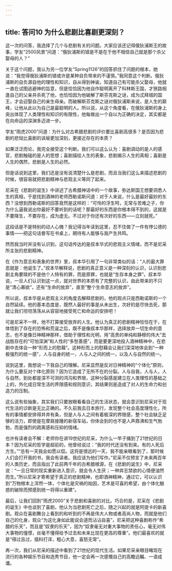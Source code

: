 ```yaml
---
---
---
```

title: 答问10 为什么悲剧比喜剧更深刻？
---




这一次的问答，我选择了几个与悲剧有关的问题。大家应该还记得俄狄浦斯王的故事，学友“2500风景”问道：“俄狄浦斯的错是不是在于他不相信自己就是那个杀父娶母的人？”

关于这个问题，我认为另一位学友“Spring1126”的回答抓住了问题的根本，她说：“我觉得俄狄浦斯的错或许是某种自负带来的不谨慎。”我同意这个判断。俄狄浦斯的自负源自他的理性和知识，自从得到神谕，知道自己有可能杀父娶母，他就一直在试图逃避神的旨意，但是恰恰因为他自作聪明离开了科林斯王国，才狭路相逢自己的父亲并杀死了他，也恰恰因为他破解了斯芬克斯之谜，成为忒拜城的国王，才会迎娶自己的亲生母亲。而破解斯芬克斯之谜对俄狄浦斯来说，是人生的巅峰，让他从此以为自己是最聪明的人。所以说，从这个角度看，在俄狄浦斯的身上突出体现了人类理性和知识的有限性，他每做出一个自以为正确的决定，其实都是在向命运的深渊多迈进一步。

学友“雨虎2000”问道：为什么对古希腊悲剧的评价要比喜剧高很多？是否因为悲剧的悲恸比喜剧的讽喻更加深刻，更接近存在的本质？

如果泛泛而论，我完全接受这个判断。我们可以这么认为：喜剧调动的是人的感官，悲剧触碰的是人的思想；喜剧描绘人生的表象，悲剧揭示人生的真相；喜剧是人生的偶然，悲剧是人生的必然。

但是话说到这里，我们还是没有说清楚什么是悲剧，而且当我们这么来描述悲剧的时候，很容易就把悲剧精神与悲观主义等同了起来。

尼采在《悲剧的诞生》中讲述了古希腊神话中的一个故事，弥达斯国王想要洞悉人生的真相，于是找到酒神的老师西勒诺斯问道：对于人来说，什么是最好最妙的东西？没想到西勒诺斯的回答竟然是这样的：“可怜的浮生呵，无常与苦难之子，你为什么逼我说出你最好不要听到的话呢？那最好的东西是你根本得不到的，这就是不要降生，不要存在，成为虚无。不过对于你还有次好的东西——立刻就死。”

这段话是不是特别的动人心魄？我记得当年读到这里，忍不住做了一件有悖公德的事情——把这句话誊写在书桌上，期待有人能够与我产生共鸣。

然而我当时并没有认识到，这句话传达的是叔本华式的悲观主义情绪，而不是尼采所主张的悲剧精神。

在《作为意志和表象的世界》里，叔本华引用了一句非常类似的话：“人的最大罪恶就是：他诞生了。”叔本华解释说，悲剧的真正意义是一种深刻的认识，认识到悲剧主角要赎的不是他个人特有的罪，而是原罪，也就是“生存本身之罪”。叔本华说，一旦人们认识到这一点，就对世界的本质有了完整的认识，由此带来的不只是“清心寡欲”，还有“生命的放弃”，直至“整个生命意志的放弃”。

所以说，叔本华是从悲观主义的角度去解释悲剧的，他的观点只是西勒诺斯的一个自然延续。他的基本态度是，既然人最好的事是从未出生，次好的是尽快去死，那就让我们坦坦荡荡从从容容地接受死亡和命运的安排吧！

可是尼采不一样，他不打算接受放弃的人生。他认为真正的悲剧精神恰恰在于，在体悟到了存在的恐怖和荒诞之后，既不是像叔本华那样，选择放弃一切生命的意志，也不是像日神精神那样，借助于理性和光明，用“高贵的单纯和静穆的伟大”去战胜存在的“可怕深渊”和人性的“多愁善感”，而是要更深地投入酒神精神中，在悲剧中去体会一种“形而上的慰藉”。这种形而上的慰藉会让我们深深地体会到“一种极强烈的统一感”，人与自身的统一，人与人之间的统一，以及人与自然的统一。

说到这里，我想说一下我自己的理解。尼采显然是反对日神精神的“个体化”原则，为什么要反对个体化原则？因为它造成了无所不在的分裂。人与自我，人与人，人与自然，到处都是深不可测的鸿沟和界限，这种分裂感是建立在人类理性的基础之上的，外化成日常生活的界限感和规则意识，其结果则是造成了对人的生命力和创造力的压制。

这么说有些抽象，其实我们只要放眼看看自己的生活状态，就会意识到尼采对于现代生活的诊断是无比正确的。不久前我去日本旅行，发现整个社会高度理性化，所有的事情都安排得井井有条，但是人与人之间有着极深的界限感，整个社会缺乏足够的活力，即使是在摩肩接踵的新宿车站，你体会到的也不是人声鼎沸和生气勃勃，而是强烈的疏离感和压抑的情绪。

也许有读者会不解：老师你在讲19世纪的尼采，为什么一竿子捅到了21世纪的日本？因为尼采的哲学是超前的，他曾经说过：“我的时代还没有到来。有的人死后方生。”“总有一天我会如愿以偿。这将是很远的一天，我不能亲眼看到了，那时候人们会打开我的书，我会有读者。我应该为他们写作。”尼采不仅预言了未来两百年的人类历史，而且指出了此前两千年的古希腊根源，在《悲剧的诞生》中，尼采说：“一旦日常的现实重新进入意识，就会令人生厌；一种弃志禁欲的心情便油然而生。”所以尼采才寄希望于真正的悲剧精神，也即酒神精神，通过它，可以认识到“万物根本上浑然一体，个体化是灾祸的始因，艺术是可喜的希望，由个体化魅惑的破除而预感到统一将得以重建”。

最后，让我们回到“雨虎2000”关于悲剧和喜剧的对比。巧合的是，尼采在《悲剧的诞生》中也谈到了喜剧，他认为当悲剧死亡之后，随之兴起的就是阿提卡的新喜剧。观众在喜剧舞台上看到的和听到的不再是伟大人物或者高尚人物，而就是他们自己的化身，观众“为这化身如此能说会道而沾沾自喜”，尼采把这种喜剧称作“希腊的乐天”，而且是“奴隶的乐天”，因为“奴隶毫无对重大事物的责任心，毫无对伟大事物的憧憬，丝毫不懂得给予过去和未来比现在更高的尊重”。他们最喜欢的就是“得过且过，插科打诨，粗心大意，喜怒无常”。

再一次，我们从尼采的描述中看到了21世纪的现代生活。如果尼采亲眼目睹现在流行的各种娱乐节目和选秀节目，他一定会再一次感慨自己的高瞻远瞩、一语成谶。